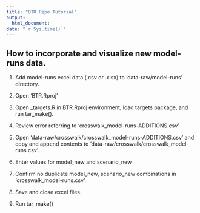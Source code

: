 ```yaml
---
title: "BTR Repo Tutorial"
output:
  html_document:
date: "`r Sys.time()`"
---
```


## How to incorporate and visualize new model-runs data.

1. Add model-runs excel data (.csv or .xlsx) to 'data-raw/model-runs' directory.

2. Open 'BTR.Rproj'

3. Open _targets.R in BTR.Rproj environment, load targets package, and run tar_make().

4. Review error referring to 'crosswalk_model-runs-ADDITIONS.csv'

5. Open 'data-raw/crosswalk/crosswalk_model-runs-ADDITIONS.csv' and copy and append contents to 'data-raw/crosswalk/crosswalk_model-runs.csv'.

6. Enter values for model_new and scenario_new

7. Confirm no duplicate model_new, scenario_new combinations in 'crosswalk_model-runs.csv'.

8. Save and close excel files.

9. Run tar_make()